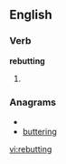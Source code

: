 ==English==

===Verb===
'''rebutting'''

# {{present participle of|[[rebut]]}}

===Anagrams===
* {{alphagram|beginrttu}}
* [[buttering#English|buttering]]

[[vi:rebutting]]